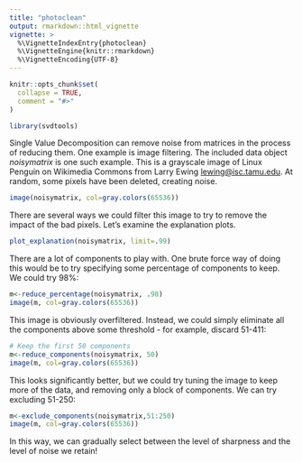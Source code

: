 ```yaml
---
title: "photoclean"
output: rmarkdown::html_vignette
vignette: >
  %\VignetteIndexEntry{photoclean}
  %\VignetteEngine{knitr::rmarkdown}
  %\VignetteEncoding{UTF-8}
---
```


```r
knitr::opts_chunk$set(
  collapse = TRUE,
  comment = "#>"
)
```

```r
library(svdtools)
```

Single Value Decomposition can remove noise from matrices in the process of reducing them. One example is image filtering. The included data object _noisymatrix_ is one such example. This is a grayscale image of Linux Penguin on Wikimedia Commons from Larry Ewing <lewing@isc.tamu.edu>. At random, some pixels have been deleted, creating noise.
```r
image(noisymatrix, col=gray.colors(65536))
```

There are several ways we could filter this image to try to remove the impact of the bad pixels. Let's examine the explanation plots.

```r
plot_explanation(noisymatrix, limit=.99)
```

There are a lot of components to play with. One brute force way of doing this would be to try specifying some percentage of components to keep. We could try 98%:
```r
m<-reduce_percentage(noisymatrix, .98)
image(m, col=gray.colors(65536))
```
This image is obviously overfiltered. Instead, we could simply eliminate all the components above some threshold - for example, discard 51-411:
```r
# Keep the first 50 components
m<-reduce_components(noisymatrix, 50)
image(m, col=gray.colors(65536))
```

This looks significantly better, but we could try tuning the image to keep more of the data, and removing only a block of components. We can try excluding 51-250:
```r
m<-exclude_components(noisymatrix,51:250)
image(m, col=gray.colors(65536))

```

In this way, we can gradually select between the level of sharpness and the level of noise we retain!
